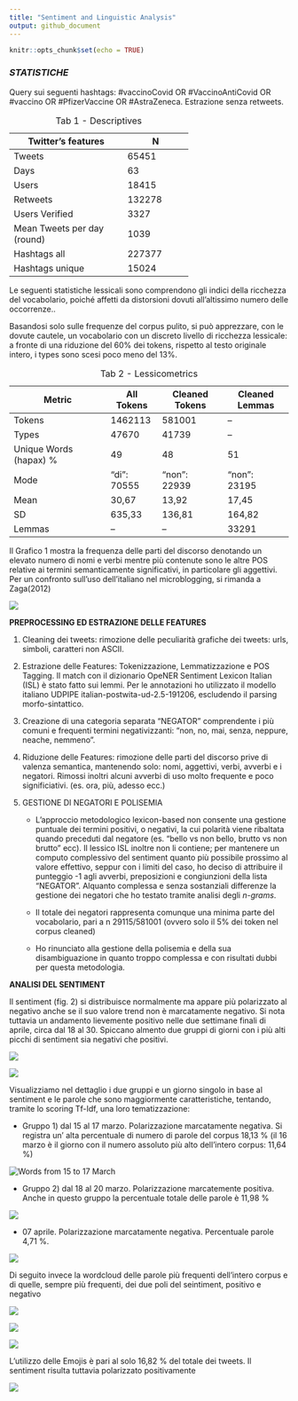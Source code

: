 ```yaml
---
title: "Sentiment and Linguistic Analysis"
output: github_document
---
```


```r
knitr::opts_chunk$set(echo = TRUE)
```

### *STATISTICHE*

Query sui seguenti hashtags: #vaccinoCovid OR #VaccinoAntiCovid OR #vaccino OR #PfizerVaccine OR #AstraZeneca. Estrazione senza retweets.

+-----------------------------+---------------+
| Twitter's features          | N             |
+=============================+===============+
| Tweets                      | 65451         |
+-----------------------------+---------------+
| Days                        | 63            |
+-----------------------------+---------------+
| Users                       | 18415         |
+-----------------------------+---------------+
| Retweets                    | 132278        |
+-----------------------------+---------------+
| Users Verified              | 3327          |
+-----------------------------+---------------+
| Mean Tweets per day (round) | 1039          |
+-----------------------------+---------------+
| Hashtags all                | 227377        |
+-----------------------------+---------------+
| Hashtags unique             | 15024         |
+-----------------------------+---------------+

: Tab 1 - Descriptives

Le seguenti statistiche lessicali sono comprendono gli indici della ricchezza del vocabolario, poiché affetti da distorsioni dovuti all'altissimo numero delle occorrenze..

Basandosi solo sulle frequenze del corpus pulito, si può apprezzare, con le dovute cautele, un vocabolario con un discreto livello di ricchezza lessicale: a fronte di una riduzione del 60% dei tokens, rispetto al testo originale intero, i types sono scesi poco meno del 13%.

| Metric                 | All Tokens  | Cleaned Tokens | Cleaned Lemmas |
|------------------------|-------------|----------------|----------------|
| Tokens                 | 1462113     | 581001         | --             |
| Types                  | 47670       | 41739          | --             |
| Unique Words (hapax) % | 49          | 48             | 51             |
| Mode                   | "di": 70555 | "non": 22939   | "non": 23195   |
| Mean                   | 30,67       | 13,92          | 17,45          |
| SD                     | 635,33      | 136,81         | 164,82         |
| Lemmas                 | --          | --             | 33291          |

: Tab 2 - Lessicometrics

Il Grafico 1 mostra la frequenza delle parti del discorso denotando un elevato numero di nomi e verbi mentre più contenute sono le altre POS relative ai termini semanticamente significativi, in particolare gli aggettivi. Per un confronto sull'uso dell'italiano nel microblogging, si rimanda a Zaga(2012)

![](images/01_PartOfSpeech.png)

**PREPROCESSING ED ESTRAZIONE DELLE FEATURES**

1.  Cleaning dei tweets: rimozione delle peculiarità grafiche dei tweets: urls, simboli, caratteri non ASCII.

2.  Estrazione delle Features: Tokenizzazione, Lemmatizzazione e POS Tagging. Il match con il dizionario OpeNER Sentiment Lexicon Italian (ISL) è stato fatto sui lemmi. Per le annotazioni ho utilizzato il modello italiano UDPIPE italian-postwita-ud-2.5-191206, escludendo il parsing morfo-sintattico.

3.  Creazione di una categoria separata "NEGATOR" comprendente i più comuni e frequenti termini negativizzanti: "non, no, mai, senza, neppure, neache, nemmeno".

4.  Riduzione delle Features: rimozione delle parti del discorso prive di valenza semantica, mantenendo solo: nomi, aggettivi, verbi, avverbi e i negatori. Rimossi inoltri alcuni avverbi di uso molto frequente e poco significiativi. (es. ora, più, adesso ecc.)

5.  GESTIONE DI NEGATORI E POLISEMIA

    -   L'approccio metodologico lexicon-based non consente una gestione puntuale dei termini positivi, o negativi, la cui polarità viene ribaltata quando preceduti dal negatore (es. "bello vs non bello, brutto vs non brutto" ecc). Il lessico ISL inoltre non li contiene; per mantenere un computo complessivo del sentiment quanto più possibile prossimo al valore effettivo, seppur con i limiti del caso, ho deciso di attribuire il punteggio -1 agli avverbi, preposizioni e congiunzioni della lista "NEGATOR". Alquanto complessa e senza sostanziali differenze la gestione dei negatori che ho testato tramite analisi degli *n-grams*.

    -   Il totale dei negatori rappresenta comunque una minima parte del vocabolario, pari a n 29115/581001 (ovvero solo il 5% dei token nel corpus cleaned)

    -   Ho rinunciato alla gestione della polisemia e della sua disambiguazione in quanto troppo complessa e con risultati dubbi per questa metodologia.

**ANALISI DEL SENTIMENT**

Il sentiment (fig. 2) si distribuisce normalmente ma appare più polarizzato al negativo anche se il suo valore trend non è marcatamente negativo. Si nota tuttavia un andamento lievemente positivo nelle due settimane finali di aprile, circa dal 18 al 30. Spiccano almento due gruppi di giorni con i più alti picchi di sentiment sia negativi che positivi.

![](images/02_sentiment.png)

![](images/03_tw_day.png)

Visualizziamo nel dettaglio i due gruppi e un giorno singolo in base al sentiment e le parole che sono maggiormente caratteristiche, tentando, tramite lo scoring Tf-Idf, una loro tematizzazione:

-   Gruppo 1) dal 15 al 17 marzo. Polarizzazione marcatamente negativa. Si registra un' alta percentuale di numero di parole del corpus 18,13 % (il 16 marzo è il giorno con il numero assoluto più alto dell'intero corpus: 11,64 %)

![](images/Words_g1.png "Words from 15 to 17 March")

-   Gruppo 2) dal 18 al 20 marzo. Polarizzazione marcatemente positiva. Anche in questo gruppo la percentuale totale delle parole è 11,98 %

![](images/Words_g2.png)

-   07 aprile. Polarizzazione marcatamente negativa. Percentuale parole 4,71 %.

![](images/Words_0704.png)

Di seguito invece la wordcloud delle parole più frequenti dell'intero corpus e di quelle, sempre più frequenti, dei due poli del seintiment, positivo e negativo

![](images/WC_Twitter.jpg)

![](images/POS.png)

![](images/NEG_.png)


L'utilizzo delle Emojis è pari al solo 16,82 % del totale dei tweets. Il sentiment risulta tuttavia polarizzato positivamente  
  

![](images/04_top50_emojis.png)
